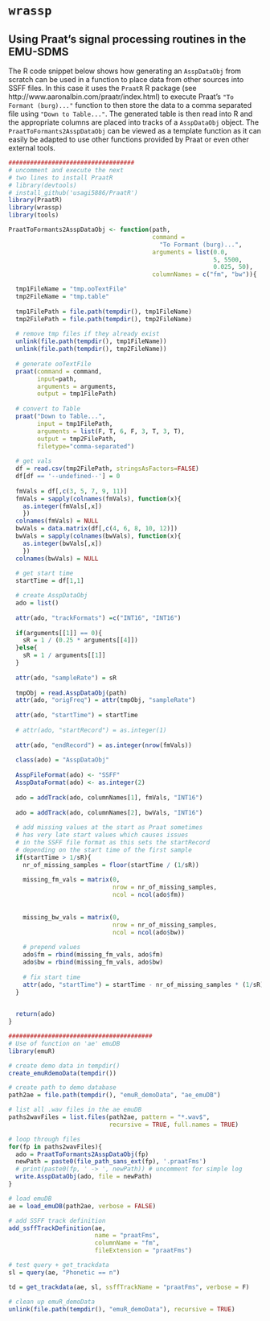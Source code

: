 # `wrassp` {#app-chap:wrassp}

## Using Praat's signal processing routines in the EMU-SDMS {#sec:app-chap-wrassp-praatsSigProc}

The R code snippet below shows how generating an `AsspDataObj` from scratch can be used in a function to place data from other sources into SSFF files. In this case it uses the `PraatR` R package (see http://www.aaronalbin.com/praatr/index.html) to execute Praat's `"To Formant (burg)..."` function to then store the data to a comma separated file using `"Down to Table..."`. The generated table is then read into R and the appropriate columns are placed into tracks of a `AsspDataObj` object. The `PraatToFormants2AsspDataObj` can be viewed as a template function as it can easily be adapted to use other functions provided by Praat or even other external tools.

```r
###################################
# uncomment and execute the next 
# two lines to install PraatR
# library(devtools)
# install_github('usagi5886/PraatR')
library(PraatR)
library(wrassp)
library(tools)

PraatToFormants2AsspDataObj <- function(path,
                                        command = 
                                          "To Formant (burg)...",
                                        arguments = list(0.0, 
                                                         5, 5500, 
                                                         0.025, 50), 
                                        columnNames = c("fm", "bw")){

  tmp1FileName = "tmp.ooTextFile"
  tmp2FileName = "tmp.table"
  
  tmp1FilePath = file.path(tempdir(), tmp1FileName)
  tmp2FilePath = file.path(tempdir(), tmp2FileName)
  
  # remove tmp files if they already exist
  unlink(file.path(tempdir(), tmp1FileName))
  unlink(file.path(tempdir(), tmp2FileName))
  
  # generate ooTextFile
  praat(command = command, 
        input=path, 
        arguments = arguments, 
        output = tmp1FilePath)
  
  # convert to Table
  praat("Down to Table...",
        input = tmp1FilePath,
        arguments = list(F, T, 6, F, 3, T, 3, T), 
        output = tmp2FilePath,
        filetype="comma-separated")
  
  # get vals
  df = read.csv(tmp2FilePath, stringsAsFactors=FALSE)
  df[df == '--undefined--'] = 0
  
  fmVals = df[,c(3, 5, 7, 9, 11)]
  fmVals = sapply(colnames(fmVals), function(x){
    as.integer(fmVals[,x])
    })
  colnames(fmVals) = NULL
  bwVals = data.matrix(df[,c(4, 6, 8, 10, 12)])
  bwVals = sapply(colnames(bwVals), function(x){
    as.integer(bwVals[,x])
    })
  colnames(bwVals) = NULL
  
  # get start time
  startTime = df[1,1]

  # create AsspDataObj
  ado = list()
  
  attr(ado, "trackFormats") =c("INT16", "INT16")
  
  if(arguments[[1]] == 0){
    sR = 1 / (0.25 * arguments[[4]])
  }else{
    sR = 1 / arguments[[1]]
  }
  
  attr(ado, "sampleRate") = sR
  
  tmpObj = read.AsspDataObj(path)
  attr(ado, "origFreq") = attr(tmpObj, "sampleRate")
  
  attr(ado, "startTime") = startTime
  
  # attr(ado, "startRecord") = as.integer(1)
  
  attr(ado, "endRecord") = as.integer(nrow(fmVals))
  
  class(ado) = "AsspDataObj"
  
  AsspFileFormat(ado) <- "SSFF"
  AsspDataFormat(ado) <- as.integer(2)
  
  ado = addTrack(ado, columnNames[1], fmVals, "INT16")
  
  ado = addTrack(ado, columnNames[2], bwVals, "INT16")
  
  # add missing values at the start as Praat sometimes 
  # has very late start values which causes issues 
  # in the SSFF file format as this sets the startRecord 
  # depending on the start time of the first sample
  if(startTime > 1/sR){
    nr_of_missing_samples = floor(startTime / (1/sR))
    
    missing_fm_vals = matrix(0,
                             nrow = nr_of_missing_samples, 
                             ncol = ncol(ado$fm))
    
    
    missing_bw_vals = matrix(0,
                             nrow = nr_of_missing_samples, 
                             ncol = ncol(ado$bw))
    
    # prepend values
    ado$fm = rbind(missing_fm_vals, ado$fm)
    ado$bw = rbind(missing_fm_vals, ado$bw)
    
    # fix start time
    attr(ado, "startTime") = startTime - nr_of_missing_samples * (1/sR)
  }  

  
  return(ado)
}

########################################
# Use of function on 'ae' emuDB
library(emuR)

# create demo data in tempdir()
create_emuRdemoData(tempdir())

# create path to demo database
path2ae = file.path(tempdir(), "emuR_demoData", "ae_emuDB")

# list all .wav files in the ae emuDB
paths2wavFiles = list.files(path2ae, pattern = "*.wav$", 
                            recursive = TRUE, full.names = TRUE)

# loop through files
for(fp in paths2wavFiles){
  ado = PraatToFormants2AsspDataObj(fp)
  newPath = paste0(file_path_sans_ext(fp), '.praatFms')
  # print(paste0(fp, ' -> ', newPath)) # uncomment for simple log
  write.AsspDataObj(ado, file = newPath)
}

# load emuDB
ae = load_emuDB(path2ae, verbose = FALSE)

# add SSFF track definition
add_ssffTrackDefinition(ae, 
                        name = "praatFms", 
                        columnName = "fm",
                        fileExtension = "praatFms")

# test query + get_trackdata
sl = query(ae, "Phonetic == n")

td = get_trackdata(ae, sl, ssffTrackName = "praatFms", verbose = F)
```

```r
# clean up emuR_demoData
unlink(file.path(tempdir(), "emuR_demoData"), recursive = TRUE)
```
